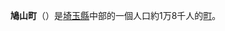 {{日本町村|
自治體名=鳩山|
町村=町|
圖像=[[File:Hatoyama_New_town_1.JPG|240px]]|
圖像說明=[[鳩山新市鎮|鳩山新市鎮]]|
町村章=[[File:Emblem_of_Hatoyama,_Saitama.svg|100px]]|
日文原名=鳩山町|
平假名=はとやままち|
羅馬字拼音=Hatoyama-machi|
都道府縣=埼玉縣|
支廳=|
郡=比企郡|
編號=11348-4|
面積=25.71|
邊界未定=|
人口=|
統計時間= |
自治體=[[嵐山町|嵐山町]]、[[都幾川町|都幾川町]]、[[東松山市|東松山市]]、[[坂戶市|坂戶市]]、[[越生町|越生町]]、[[毛呂山町|毛呂山町]]|
樹=|
花=|
鳥=|
其他象徵物=|
其他象徵=|
郵遞區號=350-0392|
所在地=比企郡鳩山町大豆戶184-16|
電話號碼=49-296-1211|
外部連結=http://www.town.hatoyama.saitama.jp/|
經度=|
緯度=|
地圖=|
註記=
}}
'''鳩山町'''（{{jpn|j=鳩山町|hg=はとやままち|rm=Hatoyama machi|f=y}}）是[[埼玉縣|埼玉縣]]中部的一個人口約1万8千人的[[町|町]]。

{{埼玉縣}}{{Authority control}}